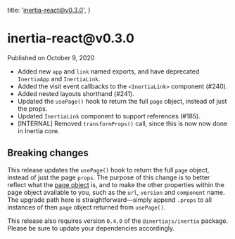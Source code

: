 
  title: 'inertia-react@v0.3.0',
}

<h1>inertia-react@v0.3.0</h1>

<div className="-mt-8 mb-12 text-base font-medium text-gray-600">Published on October 9, 2020</div>

- Added new `app` and `link` named exports, and have deprecated `InertiaApp` and `InertiaLink`.
- Added the visit event callbacks to the `<InertiaLink>` component (#240).
- Added nested layouts shorthand (#241).
- Updated the `usePage()` hook to return the full `page` object, instead of just the props.
- Updated `InertiaLink` component to support references (#185).
- [INTERNAL] Removed `transformProps()` call, since this is now now done in Inertia core.

## Breaking changes

This release updates the `usePage()` hook to return the full `page` object, instead of just the page `props`. The purpose of this change is to better reflect what the [page object](https://inertiajs.com/the-protocol#the-page-object) is, and to make the other properties within the page object available to you, such as the `url`, `version` and `component` name. The upgrade path here is straightforward—simply append `.props` to all instances of then `page` object returned from `usePage()`.

This release also requires version `0.4.0` of the `@inertiajs/inertia` package. Please be sure to update your dependencies accordingly.
